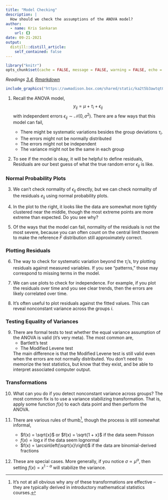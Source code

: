 ```yaml
---
title: "Model Checking"
description: |
  How should we check the assumptions of the ANOVA model?
author:
  - name: Kris Sankaran
    url: {}
date: 09-21-2021
output:
  distill::distill_article:
    self_contained: false
---
```



```r
library("knitr")
opts_chunk$set(cache = FALSE, message = FALSE, warning = FALSE, echo = TRUE)
```

_Readings [3.4](), [Rmarkdown]()_

```r
include_graphics("https://uwmadison.box.com/shared/static/ka2t5b3awtqt0mqdqtm8o5zbzs8ur7xp.png")
```

1. Recall the ANOVA model,
$$
y_{i j}=\mu+\tau_{i}+\epsilon_{i j}
$$
  with independent errors $\epsilon_{ij} \sim \mathcal{N}\left(0,
  \sigma^2\right)$. There are a few ways that this model can fail,

   * There might be systematic variations besides the group deviations $\tau_i$.
   * The errors might not be normally distributed
   * The errors might not be independent
   * The variance might not be the same in each group

2. To see if the model is okay, it will be helpful to define residuals,
\begin{align*}
e_{i j} &=y_{i j}-\hat{y}_{i j} \\
&=y_{i j}-\bar{y}_{i}.
\end{align*}
    Residuals are our best guess of what the true random error $\epsilon_{ij}$ is
like.

### Normal Probability Plots

3. We can’t check normality of $\epsilon_{ij}$ directly, but we can check
normality of the residuals $e_{ij}$ using normal probability plots.

4. In the plot to the right, it looks like the data are somewhat more tightly clustered near the middle, though the most extreme points are more extreme than expected. Do you see why?

5. Of the ways that the model can fail, normality of the residuals is not the
most severe, because you can often count on the central limit theorem to make
the reference $F$ distribution still approximately correct.

### Plotting Residuals

6. The way to check for systematic variation beyond the $\tau_i$’s, try plotting
residuals against measured variables. If you see "patterns," those may
correspond to missing terms in the model.

7. We can use plots to check for independence. For example, if you plot the
residuals over time and you see clear trends, then the errors are likely
correlated over time.

8. It's often useful to plot residuals against the fitted values. This can
reveal nonconstant variance across the groups $i$.

### Testing Equality of Variances

9. There are formal tests to test whether the equal variance assumption of the ANOVA is valid (it’s very meta). The most common are,
    * Bartlett’s test
    * The Modified Levene test

    The main difference is that the Modified Levene test is still valid even when the errors are not normally distributed. You don’t need to memorize the test statistics, but know that they exist, and be able to interpret associated computer output.

### Transformations

10. What can you do if you detect nonconstant variance across groups? The most
common fix is to use a variance stabilizing transformation. That is, apply some
function $f(x)$ to each data point and then perform the ANOVA.

11. There are various rules of thumb^[It’s not at all obvious why any of these transformations are effective --
they are typically derived in introductory mathematical statistics courses.], though the process is still somewhat
informal,
    * $f(x) = \sqrt{x}$ or $f(x) = \sqrt{1 + x}$ if the data seem Poisson
    * $f(x) = \log x$ if the data seem lognormal
    * $f(x) = \arcsin\left(\sqrt{x}\right)$ if the data are binomial-derived fractions
  
12. These are special cases. More generally, if you notice $\sigma \propto
\mu^\alpha$, then setting $f(x) = x^{1 - \alpha}$ will stabilize the variance.